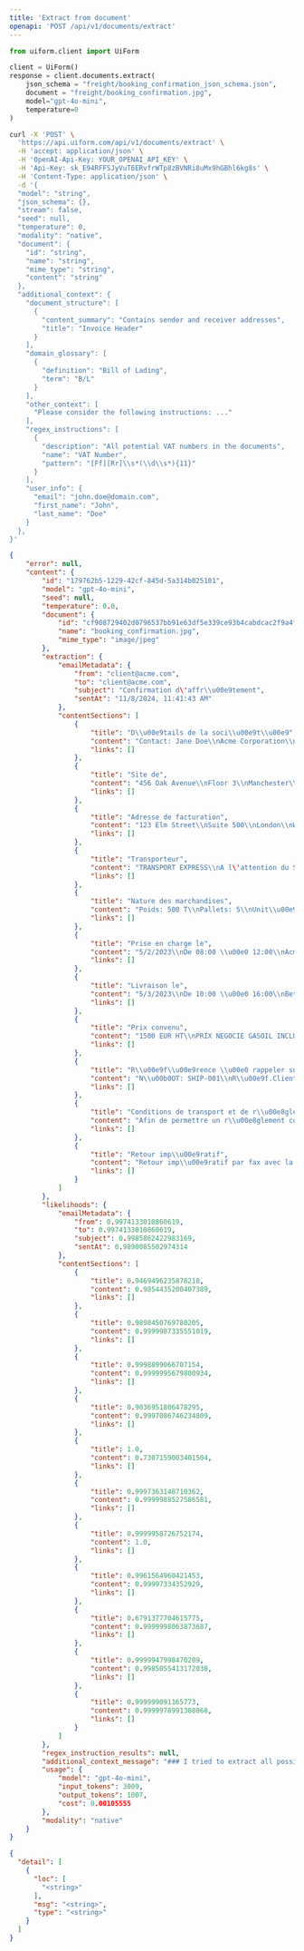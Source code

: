 ```yaml
---
title: 'Extract from document'
openapi: 'POST /api/v1/documents/extract'
---
```


<RequestExample>




```python python
from uiform.client import UiForm

client = UiForm()
response = client.documents.extract(
    json_schema = "freight/booking_confirmation_json_schema.json",
    document = "freight/booking_confirmation.jpg",
    model="gpt-4o-mini",
    temperature=0
)
```


```bash curl
curl -X 'POST' \
  'https://api.uiform.com/api/v1/documents/extract' \
  -H 'accept: application/json' \
  -H 'OpenAI-Api-Key: YOUR_OPENAI_API_KEY' \
  -H 'Api-Key: sk_E94RFFSJyVuT6ERvfrWTp8zBVNRi8uMx9hGBhl6kg8s' \
  -H 'Content-Type: application/json' \
  -d '{
  "model": "string",
  "json_schema": {},
  "stream": false,
  "seed": null,
  "temperature": 0,
  "modality": "native",
  "document": {
    "id": "string",
    "name": "string",
    "mime_type": "string",
    "content": "string"
  },
  "additional_context": {
    "document_structure": [
      {
        "content_summary": "Contains sender and receiver addresses",
        "title": "Invoice Header"
      }
    ],
    "domain_glossary": [
      {
        "definition": "Bill of Lading",
        "term": "B/L"
      }
    ],
    "other_context": [
      "Please consider the following instructions: ..."
    ],
    "regex_instructions": [
      {
        "description": "All potential VAT numbers in the documents",
        "name": "VAT Number",
        "pattern": "[Ff][Rr]\\s*(\\d\\s*){11}"
      }
    ],
    "user_info": {
      "email": "john.doe@domain.com",
      "first_name": "John",
      "last_name": "Doe"
    }
  },
}'
```

</RequestExample>


<ResponseExample>

```json 200
{
    "error": null,
    "content": {
        "id": "179762b5-1229-42cf-845d-5a314b025101",
        "model": "gpt-4o-mini",
        "seed": null,
        "temperature": 0.0,
        "document": {
            "id": "cf908729402d0796537bb91e63df5e339ce93b4cabdcac2f9a4f90592647e130",
            "name": "booking_confirmation.jpg",
            "mime_type": "image/jpeg"
        },
        "extraction": {
            "emailMetadata": {
                "from": "client@acme.com",
                "to": "client@acme.com",
                "subject": "Confirmation d\'affr\\u00e9tement",
                "sentAt": "11/8/2024, 11:41:43 AM"
            },
            "contentSections": [
                {
                    "title": "D\\u00e9tails de la soci\\u00e9t\\u00e9",
                    "content": "Contact: Jane Doe\\nAcme Corporation\\nTel: +44 20 7946 0958\\nEmail: client@acme.com",
                    "links": []
                },
                {
                    "title": "Site de",
                    "content": "456 Oak Avenue\\nFloor 3\\nManchester\\nM1 4WP\\nUnited Kingdom",
                    "links": []
                },
                {
                    "title": "Adresse de facturation",
                    "content": "123 Elm Street\\nSuite 500\\nLondon\\nWC2N 5DU\\nGB",
                    "links": []
                },
                {
                    "title": "Transporteur",
                    "content": "TRANSPORT EXPRESS\\nA l\'attention du Service Logistique\\nZone Industrielle Est, Batiment C\\n45 rue des Transporteurs\\n75001 PARIS\\nFRANCE\\nT\\u00e9l: 0123 45 67 89\\nFax: 0123 45 67 90\\nTva: FR12 345 678 901",
                    "links": []
                },
                {
                    "title": "Nature des marchandises",
                    "content": "Poids: 500 T\\nPallets: 5\\nUnit\\u00e9s: 10\\nVolume: 1.44 M3\\nMetres de chargement: 0.4 ML\\nTemp\\u00e9rature: 5\\u00b0C - 25\\u00b0C (Frais)\\nMarchandises dangereuses: UN1202 Classe 3 - Liquide inflammable",
                    "links": []
                },
                {
                    "title": "Prise en charge le",
                    "content": "5/2/2023\\nDe 08:00 \\u00e0 12:00\\nAcme Corporation\\n123 Elm Street\\nSuite 500\\nLondon, Greater London\\nWC2N 5DU GB",
                    "links": []
                },
                {
                    "title": "Livraison le",
                    "content": "5/3/2023\\nDe 10:00 \\u00e0 16:00\\nBeta Industries\\n789 Pine Street\\nMunich, Bavaria\\n80331 DE\\n+49 89 123456",
                    "links": []
                },
                {
                    "title": "Prix convenu",
                    "content": "1500 EUR HT\\nPRIX NEGOCIE GASOIL INCLUS",
                    "links": []
                },
                {
                    "title": "R\\u00e9f\\u00e9rence \\u00e0 rappeler sur votre facture",
                    "content": "N\\u00b0OT: SHIP-001\\nR\\u00e9f.Client: BC-67890\\nN\\u00b0 Cde: SHIP-001",
                    "links": []
                },
                {
                    "title": "Conditions de transport et de r\\u00e8glement",
                    "content": "Afin de permettre un r\\u00e8glement conforme aux dispositions, il est rappel\\u00e9 au transporteur affr\\u00e9t\\u00e9 que la facture ne sera admise pour paiement que sous la condition stricte de r\\u00e9ception des documents l\\u00e9gaux requis pour justifier de la r\\u00e9alisation de la prestation de transport et notamment : l\'original de la lettre de voiture accompagn\\u00e9 du bon de livraison original r\\u00e9gularis\\u00e9 et la preuve de l\'\\u00e9change des palettes consign\\u00e9es. Il est \\u00e0 noter que le prix convenu a fait l\'objet d\'une n\\u00e9gociation entre les parties et qu\'il int\\u00e8gre notamment les charges de carburant sur la base de l\'indice CNR du mois en cours \\u00e0 la date de r\\u00e9alisation du transport. Pour les flux belges, le prix convenu comprend la taxe kilom\\u00e9trique. Le transporteur affr\\u00e9teur s\'oblige \\u00e0 ex\\u00e9cuter l\'ordre de transport confi\\u00e9 par ses propres moyens. Il s\'interdit de le sous-traiter \\u00e0 des tiers. Le non respect de cette clause entra\\u00eene la r\\u00e9solution imm\\u00e9diate et de plein droit du contrat de transport. Il reconnait \\u00e9galement que le forfait ci-dessus permet de couvrir l\'ensemble des charges d\\u00e9finies \\u00e0 l\'article L3221-1 du Code des Transports. En cons\\u00e9quence, il d\\u00e9clare \\u00eatre \\u00e0 jour de son obligation de d\\u00e9claration, du paiement des charges sociales (URSSAF) et du respect de la lutte contre le travail ill\\u00e9gal. Il s\'engage \\u00e0 respecter les obligations sur le d\\u00e9tachement transnational de salari\\u00e9s, aussi il doit \\u00eatre \\u00e0 jour de l\'\\u00e9tablissement de l\'attestation de d\\u00e9tachement des salari\\u00e9s ainsi que de la nomination d\'un repr\\u00e9sentant en France. Nous vous rappelons la l\\u00e9gislation fran\\u00e7aise concernant le cabotage routier de marchandises qui fait l\'objet des articles L.3421-3 et suivants du Code des Transports modifi\\u00e9s par le d\\u00e9cret n\\u00b0 2016-418 du 7 avril 2016, tout transport doit donc \\u00eatre effectu\\u00e9 dans le respect de la loi. Nous vous remercions de nous tenir imm\\u00e9diatement inform\\u00e9s de tout incident rencontr\\u00e9 dans l\'ex\\u00e9cution de ce transport.",
                    "links": []
                },
                {
                    "title": "Retour imp\\u00e9ratif",
                    "content": "Retour imp\\u00e9ratif par fax avec la mention Bon pour accord, votre cachet commercial, vos noms et signature. A d\\u00e9faut de retour, le contrat de transport sera r\\u00e9put\\u00e9 ex\\u00e9cut\\u00e9 selon les modalit\\u00e9s pr\\u00e9cit\\u00e9es. Tous les bons de livraisons devront \\u00eatre retourn\\u00e9s sous 8 jours.",
                    "links": []
                }
            ]
        },
        "likelihoods": {
            "emailMetadata": {
                "from": 0.9974133010860619,
                "to": 0.9974133010860619,
                "subject": 0.9985862422983169,
                "sentAt": 0.9890085502974314
            },
            "contentSections": [
                {
                    "title": 0.9469496235878218,
                    "content": 0.9854435200407389,
                    "links": []
                },
                {
                    "title": 0.9898450769780205,
                    "content": 0.9999987335551019,
                    "links": []
                },
                {
                    "title": 0.9998899066707154,
                    "content": 0.9999995679800934,
                    "links": []
                },
                {
                    "title": 0.9036951806478295,
                    "content": 0.9997086746234809,
                    "links": []
                },
                {
                    "title": 1.0,
                    "content": 0.7307159003401504,
                    "links": []
                },
                {
                    "title": 0.9997363148710362,
                    "content": 0.9999988527586581,
                    "links": []
                },
                {
                    "title": 0.9999958726752174,
                    "content": 1.0,
                    "links": []
                },
                {
                    "title": 0.9961564960421453,
                    "content": 0.99997334352929,
                    "links": []
                },
                {
                    "title": 0.6791377704615775,
                    "content": 0.9999998063873687,
                    "links": []
                },
                {
                    "title": 0.9999947998470209,
                    "content": 0.9985055413172038,
                    "links": []
                },
                {
                    "title": 0.999999091165773,
                    "content": 0.9999978991308068,
                    "links": []
                }
            ]
        },
        "regex_instruction_results": null,
        "additional_context_message": "### I tried to extract all possible text from the document, it might help you to infer values: \\n/, ACME\\n\\n4% Corporation\\u201d\\n\\nConfirmation d\'affr\\u00e9tement\\nACME CORPORATION\\n\\nVAT Number: GB123456789\\n\\n11/8/2024, 11:41:43 AM\\n\\naA\\n\\nD\\u00e9tails de la soci\\u00e9t\\u00e9 Site de: Adresse de facturation:\\nContact: Jane Doe 456 Oak Avenue 123 Elm Street\\nAcme Corporation Floor 3 Suite 500\\nTel: +44 20 7946 0958 Manchester London\\nEmail: client@acme.com M1 4WP. WC2N S5DU GB\\nUnited Kingdom Tel: +44 20 7946 0958\\n\\nEmail: client@acme.com\\nVAT Number: GB123456789\\n\\nR\\u00e9f\\u00e9rence a rappeler sur votre\\nfacture\\n\\nN\\u00b0OT : SHIP-001\\n\\nR\\u00e9f.Client : BC-67890\\n\\nN\\u00b0 Cde : SHIP-001\\n\\nTransporteur :\\n\\nTRANSPORT EXPRESS.\\nAl\'attention du Service Logistique\\nZone Industrielle Est, Batiment C\\n45 rue des Transporteurs\\n\\n75001 PARIS\\n\\nFRANCE\\n\\nT\\u00e9l : 0123 45 67 89\\n\\nFax : 0123 45 67 90\\n\\nTva : FR12 345 678 901\\n\\nLe transporteur s\'engage :\\n\\ne a-souscrire une assurance sp\\u00e9cifique aux marchandises\\nsensibles.\\n\\n* arespecter les clauses vol de ses polices d\'assurance\\nmarchandises transport\\u00e9es.\\n\\n\\u00a2 a v\\u00e9rifier que les marchandises soient bien accompagn\\u00e9es des\\ndocuments et notamment des documents de douane\\ncorrespondants.\\n\\n\\u00a2 ad\\u00e9clarer les incidents et notamment contacter imm\\u00e9diatement\\nnotre bureau d\'affr\\u00e9tement et le bureau de douanes le plus\\nproche en cas de vol attest\\u00e9.\\n\\n\\u00a2 a mettre en oeuvre les moyens de pr\\u00e9vention visant a la\\ns\\u00e9curisation de la marchandise dont le stationnement dans des\\nendroits clos et gardienn\\u00e9s.\\n\\n \\n\\nNature des marchandises: Prise en charge le Livraison le\\nPoids: 500 T Pallets: 5 Unit\\u00e9s: 10 Volume: 1.44 M3 5/2/2023 5/3/2023\\nMetres de chargement: 0.4 ML De 08:00 a 12:00 De 10:00 a 16:00\\nTemp\\u00e9rature: 5\\u00b0C - 25\\u00b0C (Frais) Acme Corporation Beta Industries\\nMarchandises dangereuses: UN1202 Classe 3 - Liquide 123 Elm Street 789 Pine Street\\ninflammable Suite 500 Munich, Bavaria\\nLondon, Greater London 80331 DE\\nWC2N SDU GB +49 89 123456\\n\\n \\n\\n \\n\\n \\n\\nPrix convenu: 1500 EUR HT PRIX NEGOCIE GASOIL INCLUS R\\u00e9f\\u00e9rence a rappeler sur votre facture :\\n\\nBC-67890\\n\\nConditions de transport et de reglement :\\n\\nAfin de permettre un reglement conforme aux dispositions, il est rappel\\u00e9 au transporteur affr\\u00e9t\\u00e9 que la facture ne sera admise pour paiement que sous\\nla condition stricte de reception des documents l\\u00e9gaux requis pour justifier de la r\\u00e9alisation de la prestation de transport et notamment : I\'original de la\\nlettre de voiture accompagn\\u00e9 du bon de livraison original r\\u00e9gularis\\u00e9 et la preuve de l\'\\u00e9change des palettes consign\\u00e9es. II est a noter que le prix\\nconvenu a fait l\'objet d\'une n\\u00e9gociation entre les parties et qu\'il integre notamment les charges de carburant sur la base de l\'indice CNR du mois en\\ncours a la date de r\\u00e9alisation du transport. Pour les flux belges, le prix convenu comprend la taxe kilom\\u00e9trique. Le transporteur affr\\u00e9teur s\'oblige a\\nex\\u00e9cuter l\'ordre de transport confi\\u00e9 par ses propres moyens. Il s\'interdit de le sous-traiter a des tiers. Le non respect de cette clause entraine la\\nr\\u00e9solution imm\\u00e9diate et de plein droit du contrat de transport. Il reconnait \\u00e9galement que le forfait ci-dessus permet de couvrir l\'ensemble des charges\\nd\\u00e9finies a l\'article L3221-1 du Code des Transports. En cons\\u00e9quence, il d\\u00e9clare \\u00e9tre a jour de son obligation de d\\u00e9claration, du paiement des charges\\nsociales (URSSAF) et du respect de la lutte contre le travail ill\\u00e9gal. Il s\'engage a respecter les obligations sur le d\\u00e9tachement transnational de salari\\u00e9s,\\naussi il doit \\u00e9tre a jour de |\'\\u00e9tablissement de I\'attestation de d\\u00e9tachement des salari\\u00e9s ainsi que de la nomination d\'un repr\\u00e9sentant en France. Nous\\nvous rappelons la l\\u00e9gislation frangaise concernant le cabotage routier de marchandises qui fait l\'objet des articles L.3421-3 et suivants du Code des\\nTransports modifi\\u00e9s par le d\\u00e9cret n\\u00b0 2016-418 du 7 avril 2016, tout transport doit donc \\u00e9tre effectu\\u00e9 dans le respect de la loi. Nous vous remercions de\\nnous tenir imm\\u00e9diatement inform\\u00e9s de tout incident rencontr\\u00e9 dans |\'ex\\u00e9cution de ce transport.\\n\\n \\n\\nSile transport de marchandises s\'effectue sur Retour imp\\u00e9ratif par fax avec la mention Bon\\ndes palettes Europe, celles-ci doivent \\u00e9tre pour accord, votre cachet commercial, vos\\n\\u00e9chang\\u00e9es au chargement ou restitu\\u00e9es sous noms et signature. A d\\u00e9faut de retour, le\\n\\n8 jours. Dans le cas contraire, elles vous seront contrat de transport sera r\\u00e9put\\u00e9 ex\\u00e9cut\\u00e9 selon\\nfactur\\u00e9es au prix de 28 \\u20ac ht/Palette (14 \\u20achtde \\u2014_les modalit\\u00e9s pr\\u00e9cit\\u00e9es.Tous les bons de\\n\\nfrais de dossier non remboursable en cas livraisons devront \\u00e9tre retourn\\u00e9s sous 8 jours.\\nd\'avoir).\\n\\n \\n\\n \\n\\n \\n\\f",
        "usage": {
            "model": "gpt-4o-mini",
            "input_tokens": 3009,
            "output_tokens": 1007,
            "cost": 0.00105555
        },
        "modality": "native"
    }
}
```

```json 422
{
  "detail": [
    {
      "loc": [
        "<string>"
      ],
      "msg": "<string>",
      "type": "<string>"
    }
  ]
}
```


</ResponseExample>

